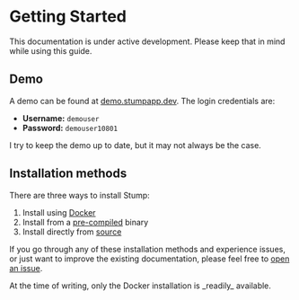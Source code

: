 
# Getting Started

<Callout emoji="🚧">
	This documentation is under active development. Please keep that in mind while using this guide.
</Callout>

## Demo

A demo can be found at [demo.stumpapp.dev](https://demo.stumpapp.dev). The login credentials are:

- **Username:** `demouser`
- **Password:** `demouser10801`

I try to keep the demo up to date, but it may not always be the case.

## Installation methods

There are three ways to install Stump:

1. Install using [Docker](/installation/docker)
2. Install from a [pre-compiled](/installation/executable) binary
3. Install directly from [source](/installation/source)

If you go through any of these installation methods and experience issues, or just want to improve the existing documentation, please feel free to [open an issue](https://github.com/stumpapp/stump/issues/new).

<Callout emoji="🚧">
	At the time of writing, only the Docker installation is _readily_ available.
</Callout>
